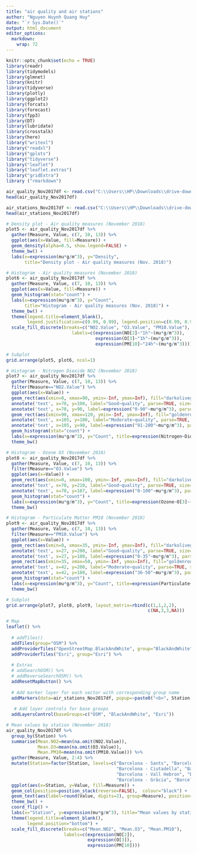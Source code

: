 ---
title: "air quality and air stations"
author: "Nguyen Huynh Quang Huy"
date: "`r Sys.Date()`"
output: html_document
editor_options: 
  markdown: 
    wrap: 72
---
```{r setup, include=FALSE}
knitr::opts_chunk$set(echo = TRUE)
library(readr)
library(tidymodels)
library(glmnet)
library(knitr)
library(tidyverse)
library(plotly)
library(ggplot2)
library(forcats)
library(forecast)
library(fpp3)
library(DT)
library(lubridate)
library(crosstalk)
library(here)
library("writexl")
library("readxl")
library("gplots")
library("tidyverse")
library("leaflet")
library("leaflet.extras")
library("gridExtra")
library ("rmarkdown")
```


```{r}
air_quality_Nov2017df <- read.csv("C:\\Users\\HP\\Downloads\\drive-download-20230916T014840Z-001\\air_quality_Nov2017.csv")
head(air_quality_Nov2017df)
```
```{r}
air_stations_Nov2017df <- read.csv("C:\\Users\\HP\\Downloads\\drive-download-20230916T014840Z-001\\air_stations_Nov2017.csv")
head(air_stations_Nov2017df)
```
```{r message=FALSE, warning=FALSE, fig.align='center'}
# Density plot - Air quality measures (November 2018)
plot5 <- air_quality_Nov2017df %>%
  gather(Measure, Value, c(7, 10, 13)) %>%
  ggplot(aes(x=Value, fill=Measure)) +
  geom_density(alpha=0.5, show.legend=FALSE) +
  theme_bw() +
  labs(x=expression(mu*g/m^3), y="Density", 
       title="Density plot - Air quality measures (Nov. 2018)")

# Histogram - Air quality measures (November 2018)
plot6 <- air_quality_Nov2017df %>%
  gather(Measure, Value, c(7, 10, 13)) %>%
  ggplot(aes(x=Value, fill=Measure)) +
  geom_histogram(stat="count") +
  labs(x=expression(mu*g/m^3), y="Count", 
       title="Histogram - Air quality measures (Nov. 2018)") +
  theme_bw() + 
  theme(legend.title=element_blank(),
        legend.justification=c(0.99, 0.99), legend.position=c(0.99, 0.99)) +
  scale_fill_discrete(breaks=c("NO2.Value", "O3.Value", "PM10.Value"),
                         labels=c(expression(NO[2]~"1h"~(mu*g/m^3)), 
                                  expression(O[3]~"1h"~(mu*g/m^3)),
                                  expression(PM[10]~"24h"~(mu*g/m^3))))

# Subplot
grid.arrange(plot5, plot6, ncol=1)
```
```{r message=FALSE, warning=FALSE, fig.align='center'}
# Histogram - Nitrogen Dioxide NO2 (November 2018)
plot7 <- air_quality_Nov2017df %>%
  gather(Measure, Value, c(7, 10, 13)) %>%
  filter(Measure=="NO2.Value") %>%
  ggplot(aes(x=Value)) +
  geom_rect(aes(xmin=0, xmax=90, ymin=-Inf, ymax=Inf), fill="darkolivegreen3", alpha=0.01) +
  annotate('text', x=70, y=100, label="Good~quality", parse=TRUE, size=2.5) +
  annotate('text', x=70, y=90, label=expression("0-90"~mu*g/m^3), parse=TRUE, size=2.5) +
  geom_rect(aes(xmin=90, xmax=120, ymin=-Inf, ymax=Inf), fill="goldenrod3", alpha=0.01) +
  annotate('text', x=105, y=100, label="Moderate~quality", parse=TRUE, size=2.5) +
  annotate('text', x=105, y=90, label=expression("91-200"~mu*g/m^3), parse=TRUE, size=2.5) +
  geom_histogram(stat="count") +
  labs(x=expression(mu*g/m^3), y="Count", title=expression(Nitrogen~Dioxide~NO[2]~(Nov.~2018))) +
  theme_bw() 

# Histogram - Ozone O3 (November 2018)
plot8 <- air_quality_Nov2017df %>%
  gather(Measure, Value, c(7, 10, 13)) %>%
  filter(Measure=="O3.Value") %>%
  ggplot(aes(x=Value)) +
  geom_rect(aes(xmin=0, xmax=100, ymin=-Inf, ymax=Inf), fill="darkolivegreen3", alpha=0.01) +
  annotate('text', x=70, y=210, label="Good~quality", parse=TRUE, size=2.5) +
  annotate('text', x=70, y=187, label=expression("0-100"~mu*g/m^3), parse=TRUE, size=2.5) +
  geom_histogram(stat="count") +
  labs(x=expression(mu*g/m^3), y="Count", title=expression(Ozone~O[3]~(Nov.~2018))) +
  theme_bw() 

# Histogram - Particulate Matter PM10 (November 2018)
plot9 <- air_quality_Nov2017df %>%
  gather(Measure, Value, c(7, 10, 13)) %>%
  filter(Measure=="PM10.Value") %>%
  ggplot(aes(x=Value)) +
  geom_rect(aes(xmin=0, xmax=35, ymin=-Inf, ymax=Inf), fill="darkolivegreen3", alpha=0.01) +
  annotate('text', x=27, y=200, label="Good~quality", parse=TRUE, size=2.5) +
  annotate('text', x=27, y=180, label=expression("0-35"~mu*g/m^3), parse=TRUE, size=2.5) +
  geom_rect(aes(xmin=35, xmax=50, ymin=-Inf, ymax=Inf), fill="goldenrod3", alpha=0.01) +
  annotate('text', x=42, y=200, label="Moderate~quality", parse=TRUE, size=2.5) +
  annotate('text', x=42, y=180, label=expression("36-50"~mu*g/m^3), parse=TRUE, size=2.5) +
  geom_histogram(stat="count") +
  labs(x=expression(mu*g/m^3), y="Count", title=expression(Particulate~Matter~PM[10]~(Nov.~2018))) +
  theme_bw() 

# Subplot
grid.arrange(plot7, plot8, plot9, layout_matrix=rbind(c(1,1,2,2),
                                                      c(NA,3,3,NA)))
```

```{r message=FALSE, warning=FALSE, fig.align='center'}
# Map
leaflet() %>%
  
  # addTiles()
  addTiles(group="OSM") %>%
  addProviderTiles("OpenStreetMap.BlackAndWhite", group="BlackAndWhite") %>%
  addProviderTiles("Esri", group="Esri") %>%
  
  # Extras
  # addSearchOSM() %>%
  # addReverseSearchOSM() %>%
  addResetMapButton() %>%
 
  # Add marker layer for each sector with corresponding group name
  addMarkers(data=air_stations_Nov2017df, popup=~paste0("<b>", Station,"</b>","<br/>", Ubication)) %>%
  
   # Add layer controls for base groups
  addLayersControl(baseGroups=c("OSM", "BlackAndWhite", "Esri"))
```

```{r message=FALSE, warning=FALSE, fig.align='center'}
# Mean values by station (November 2018)
air_quality_Nov2017df %>%
  group_by(Station) %>%
  summarise(Mean.NO2=mean(na.omit(NO2.Value)),
            Mean.O3=mean(na.omit(O3.Value)),
            Mean.PM10=mean(na.omit(PM10.Value))) %>%
  gather(Measure, Value, 2:4) %>%
  mutate(Station=factor(Station, levels=c("Barcelona - Sants", "Barcelona - Poblenou",
                                          "Barcelona - Ciutadella", "Barcelona - Palau Reial",
                                          "Barcelona - Vall Hebron", "Barcelona - Observ Fabra", 
                                          "Barcelona - Gràcia", "Barcelona - Eixample"))) %>%
  ggplot(aes(x=Station, y=Value, fill=Measure)) +
  geom_col(position=position_stack(reverse=FALSE),  colour="black") + 
  geom_text(aes(label=round(Value, digits=2), group=Measure), position=position_stack(vjust=0.5)) +
  theme_bw() +
  coord_flip() +
  labs(x="Station", y=expression(mu*g/m^3), title="Mean values by station (Nov. 2018)") +
  theme(legend.title=element_blank(),
        legend.position="bottom") +
  scale_fill_discrete(breaks=c("Mean.NO2", "Mean.O3", "Mean.PM10"),
                      labels=c(expression(NO[2]), 
                               expression(O[3]),
                               expression(PM[10])))
```